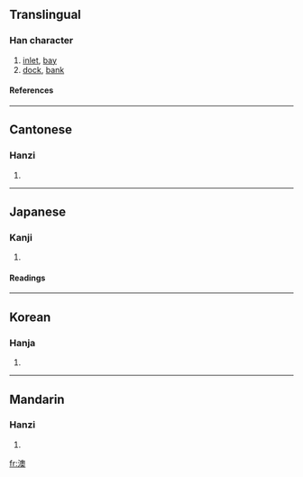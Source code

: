 ==Translingual==
===Han character===
{{Han char|rn=85|rad=水|as=13|sn=16|four=3713<sub>4</sub>|canj=水竹月大 (EHBK)}}
# [[inlet]], [[bay]]
# [[dock]], [[bank]]
====References====
{{Han ref|kx=0653.280|dkj=18412|dj=1063.210|hdz=31744.080|uh=6FB3|ud=28595|bh=BF44|bd=48964}}

----
==Cantonese==
===Hanzi===
{{yue-hanzi|jyut=|y=ou3}}
# {{defn|Cantonese}}

----
==Japanese==
===Kanji===
{{ja-kanji|grade=|rs=水13}}
# {{defn|Japanese}} 
====Readings====
{{ja-readings|on=[[いく]] (iku), [[おく]] (oku), [[おう]] (ō)|kun=[[くま]] (kuma), [[おき]] (oki)}}

----
==Korean==
===Hanja===
{{ko-hanja|hangeul=[[오]], [[옥]]|eumhun=|rv=o, ok|mr=o, ok|y=o, ok}}
# {{defn|Korean}}

----
==Mandarin==
===Hanzi===
{{cmn-hanzi|pin=[[ào]] ([[ao4]])|wg=ao<sup>4</sup>}}
# {{defn|Mandarin}}

[[fr:澳]]